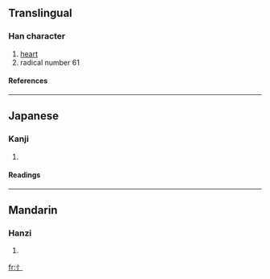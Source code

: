 ==Translingual==
===Han character===
{{Han char|rn=61|rad=心|as=00|sn=3|four=|canj=竹卜 (HY)}}
# [[heart]]
# radical number 61
====References====
{{Han ref|kx=0375.011|dkj=10297|dj=0701.020|hdz=42267.011|uh=5FC4|ud=24516}}
----
==Japanese==
===Kanji===
{{ja-kanji|grade=|rs=心00}}
# {{defn|Japanese}} 
====Readings====
{{ja-readings|on=|kun=[[りっしんべん]] (risshimben)}}
----
==Mandarin==
===Hanzi===
{{cmn-hanzi|pin=shú4xin1pang (shu4xin1pang(r)2, 竖心旁)|wg=<sup>2</sup>}}
# {{defn|Mandarin}}

[[fr:忄]]